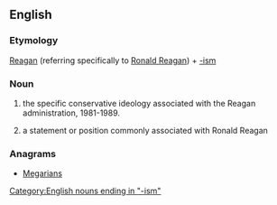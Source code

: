 ==English==

===Etymology===

[[Reagan]] (referring specifically to [[w:Ronald Reagan|Ronald Reagan]]) + [[-ism]]

===Noun===
{{en-noun}}

# {{context|not countable}} the specific conservative ideology associated with the Reagan administration, 1981-1989.
# a statement or position commonly associated with Ronald Reagan

===Anagrams===
* [[Megarians#English|Megarians]]

[[Category:English nouns ending in "-ism"]]